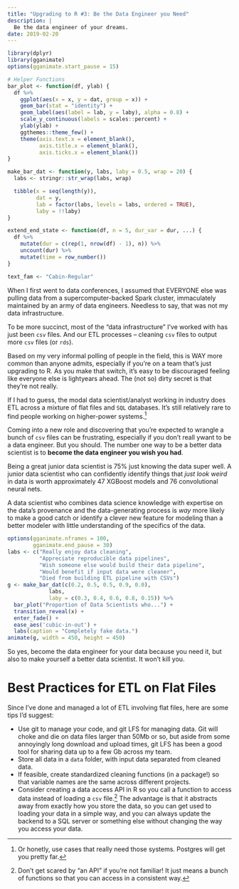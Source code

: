 ```yaml
---
title: "Upgrading to R #3: Be the Data Engineer you Need"
description: |
  Be the data engineer of your dreams.
date: 2019-02-20
---
```


```r
library(dplyr)
library(gganimate)
options(gganimate.start_pause = 15)
```

```r
# Helper Functions
bar_plot <- function(df, ylab) {
  df %>%
    ggplot(aes(x = x, y = dat, group = x)) +
    geom_bar(stat = "identity") +
    geom_label(aes(label = lab, y = laby), alpha = 0.8) +
    scale_y_continuous(labels = scales::percent) +
    ylab(ylab) +
    ggthemes::theme_few() +
    theme(axis.text.x = element_blank(),
          axis.title.x = element_blank(),
          axis.ticks.x = element_blank())
}

make_bar_dat <- function(y, labs, laby = 0.5, wrap = 20) {
  labs <- stringr::str_wrap(labs, wrap)

  tibble(x = seq(length(y)),
         dat = y,
         lab = factor(labs, levels = labs, ordered = TRUE),
         laby = !!laby)
}

extend_end_state <- function(df, n = 5, dur_var = dur, ...) {
  df %>%
    mutate(dur = c(rep(1, nrow(df) - 1), n)) %>%
    uncount(dur) %>%
    mutate(time = row_number())
}

text_fam <- "Cabin-Regular"
```

When I first went to data conferences, I assumed that EVERYONE else was pulling data from a supercomputer-backed Spark cluster, immaculately maintained by an army of data engineers. Needless to say, that was not my data infrastructure.

To be more succinct, most of the "data infrastructure" I've worked with has just been `csv` files. And our ETL processes -- cleaning `csv` files to output more `csv` files (or `rds`).

Based on my very informal polling of people in the field, this is WAY more common than anyone admits, especially if you're on a team that's just upgrading to R. As you make that switch, it's easy to be discouraged feeling like everyone else is lightyears ahead. The (not so) dirty secret is that they're not really.

If I had to guess, the modal data scientist/analyst working in industry does ETL across a mixture of flat files and `SQL` databases. It's still relatively rare to find people working on higher-power systems.[^1]

[^1]: Or honetly, use cases that really need those systems. Postgres will get you pretty far.

Coming into a new role and discovering that you're expected to wrangle a bunch of `csv` files can be frustrating, especially if you don't reall ywant to be a data engineer. But you should. The number one way to be a better data scientist is to **become the data engineer you wish you had**.

Being a great junior data scientist is 75% just knowing the data super well. A junior data scientist who can confidently identify things that *just look weird* in data is worth approximately 47 XGBoost models and 76 convolutional neural nets.

A data scientist who combines data science knowledge with expertise on the data's provenance and the data-generating process is *way* more likely to make a good catch or identify a clever new feature for modeling than a better modeler with little understanding of the specifics of the data.

```r
options(gganimate.nframes = 100,
        gganimate.end_pause = 30)
labs <- c("Really enjoy data cleaning",
          "Appreciate reproducible data pipelines",
          "Wish someone else would build their data pipeline",
          "Would benefit if input data were cleaner",
          "Died from building ETL pipeline with CSVs")
g <- make_bar_dat(c(0.2, 0.5, 0.5, 0.9, 0.0),
             labs,
             laby = c(0.3, 0.4, 0.6, 0.8, 0.15)) %>%
  bar_plot("Proportion of Data Scientists who...") +
  transition_reveal(x) +
  enter_fade() +
  ease_aes('cubic-in-out') +
  labs(caption = "Completely fake data.")
animate(g, width = 450, height = 450)
```

So yes, become the data engineer for your data because you need it, but also to make yourself a better data scientist. It won't kill you.

# Best Practices for ETL on Flat Files

Since I've done and managed a lot of ETL involving flat files, here are some tips I'd suggest:

-   Use git to manage your code, and git LFS for managing data. Git will choke and die on data files larger than 50Mb or so, but aside from some annoyingly long download and upload times, git LFS has been a good tool for sharing data up to a few Gb across my team.
-   Store all data in a `data` folder, with input data separated from cleaned data.
-   If feasible, create standardized cleaning functions (in a package!) so that variable names are the same across different projects.
-   Consider creating a data access API in R so you call a function to access data instead of loading a `csv` file.[^2] The advantage is that it abstracts away from exactly how you store the data, so you can get used to loading your data in a simple way, and you can always update the backend to a SQL server or something else without changing the way you access your data.

[^2]: Don't get scared by "an API" if you're not familiar! It just means a bunch of functions so that you can access in a consistent way.
